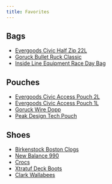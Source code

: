 ```yaml
---
title: Favorites
---
```


## Bags
- [Evergoods Civic Half Zip 22L](https://evergoods.us/collections/civic-half-zip-series/products/civic-half-zip-22l)
- [Goruck Bullet Ruck Classic](https://www.goruck.com/products/bullet-ruck-15l)
- [Inside Line Equipment Race Day Bag](https://ilequipment.com/collections/backpacks/products/race-day-bag)

## Pouches
- [Evergoods Civic Access Pouch 2L](https://evergoods.us/collections/crossover-gear-in-stock/products/civic-access-pouch-2l)
- [Evergoods Civic Access Pouch 1L](https://evergoods.us/collections/crossover-gear-in-stock/products/civic-access-pouch-1l)
- [Goruck Wire Dopp](https://www.goruck.com/products/wire-dopp)
- [Peak Design Tech Pouch](https://www.peakdesign.com/products/tech-pouch)

## Shoes
- [Birkenstock Boston Clogs](https://www.birkenstock.com/us/styles/boston/)
- [New Balance 990](https://www.newbalance.com/990)
- [Crocs](https://www.crocs.com/p/classic-realtree-v2/12132.html)
- [Xtratuf Deck Boots](https://www.xtratuf.com/deck-boots)
- [Clark Wallabees](https://www.clarksusa.com/c/Wallabee/p/26156605)